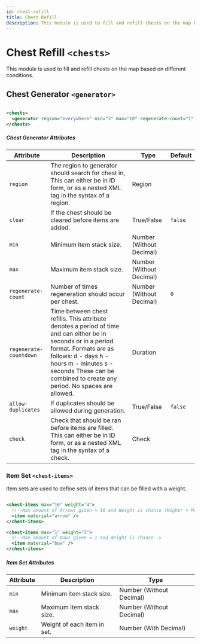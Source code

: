 ```yaml
---
id: chest-refill
title: Chest Refill
description: This module is used to fill and refill chests on the map based on different conditions.
---
```


# Chest Refill `<chests>`

This module is used to fill and refill chests on the map based on different conditions.

## Chest Generator `<generator>`

```xml

<chests>
  <generator region="everywhere" min="3" max="10" regenerate-count="1" regenerate-countdown="1m">...</generator>
</chests>

```

##### Chest Generator Attributes

| Attribute | Description | Type | Default |
| --- | --- | --- | --- |
| `region` | The region to generator should search for chest in, This can either be in ID form, or as a nested XML tag in the syntax of a region. | <span class="badge badge--primary">Region</span> | |
| `clear` | If the chest should be cleared before items are added. | <span class="badge badge--primary">True/False</span> | `false` |
| `min` | Minimum item stack size. | <span class="badge badge--primary">Number (Without Decimal)</span> | |
| `max` | Maximum item stack size. | <span class="badge badge--primary">Number (Without Decimal)</span> | |
| `regenerate-count` | Number of times regeneration should occur per chest. | <span class="badge badge--primary">Number (Without Decimal)</span> | `0` |
| `regenerate-countdown` | Time between chest refills. This attribute denotes a period of time and can either be in seconds or in a period format. Formats are as follows:     d - days     h - hours     m - minutes     s - seconds These can be combined to create any period. No spaces are allowed. | <span class="badge badge--primary">Duration</span> | |
| `allow-duplicates` | If duplicates should be allowed during generation. | <span class="badge badge--primary">True/False</span> | `false` |
| `check` | Check that should be ran before items are filled. This can either be in ID form, or as a nested XML tag in the syntax of a check. | <span class="badge badge--primary">Check</span> | |

### Item Set `<chest-items>`

Item sets are used to define sets of items that can be filled with a weight.

```xml

<chest-items max="16" weight="4">
  <!--Max amount of Arrows given = 16 and Weight is chance (Higher = More Chance)-->
  <item material="arrow" />
</chest-items>

<chest-items max="1" weight="3">
  <!--Max amount of Bows given = 1 and Weight is chance-->
  <item material="bow" />
</chest-items>

```

##### Item Set Attributes

| Attribute | Description | Type |
| --- | --- | --- |
| `min` | Minimum item stack size. | <span class="badge badge--primary">Number (Without Decimal)</span> |
| `max` | Maximum item stack size. | <span class="badge badge--primary">Number (Without Decimal)</span> |
| `weight` | Weight of each item in set. | <span class="badge badge--primary">Number (With Decimal)</span> |

